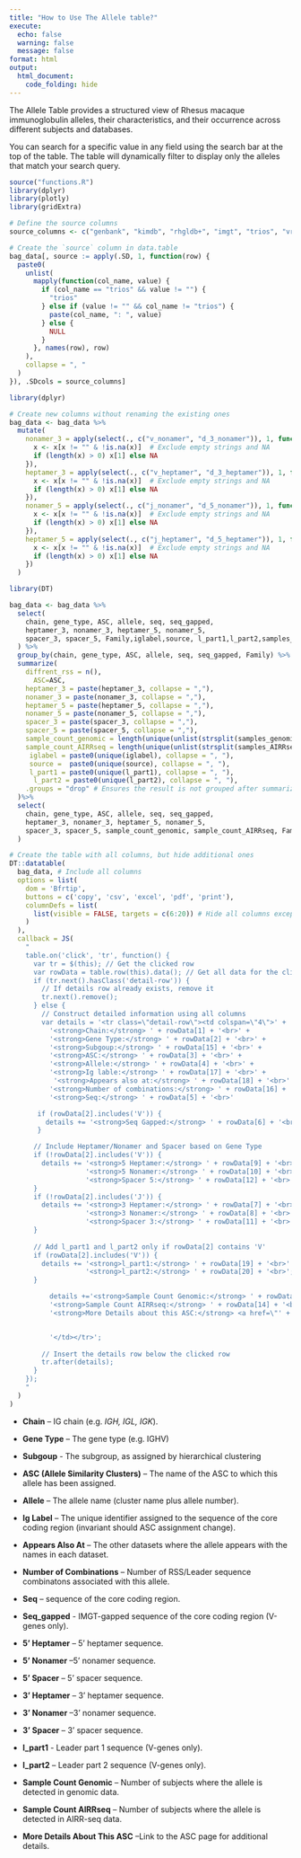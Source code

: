 ```yaml
---
title: "How to Use The Allele table?"
execute:
  echo: false
  warning: false
  message: false
format: html
output:
  html_document:
    code_folding: hide
---
```


The Allele Table provides a structured view of Rhesus macaque immunoglobulin alleles, their characteristics, and their occurrence across different subjects and databases.

You can search for a specific value in any field using the search bar at the top of the table. The table will dynamically filter to display only the alleles that match your search query.

```r
source("functions.R")
library(dplyr)
library(plotly)
library(gridExtra)
```

```r
# Define the source columns
source_columns <- c("genbank", "kimdb", "rhgldb+", "imgt", "trios", "vrc", "guo")

# Create the `source` column in data.table
bag_data[, source := apply(.SD, 1, function(row) {
  paste0(
    unlist(
      mapply(function(col_name, value) {
        if (col_name == "trios" && value != "") {
          "trios"
        } else if (value != "" && col_name != "trios") {
          paste(col_name, ": ", value)
        } else {
          NULL
        }
      }, names(row), row)
    ), 
    collapse = ", "
  )
}), .SDcols = source_columns]

```

```r
library(dplyr)

# Create new columns without renaming the existing ones
bag_data <- bag_data %>%
  mutate(
    nonamer_3 = apply(select(., c("v_nonamer", "d_3_nonamer")), 1, function(x) {
      x <- x[x != "" & !is.na(x)]  # Exclude empty strings and NA
      if (length(x) > 0) x[1] else NA
    }),
    heptamer_3 = apply(select(., c("v_heptamer", "d_3_heptamer")), 1, function(x) {
      x <- x[x != "" & !is.na(x)]  # Exclude empty strings and NA
      if (length(x) > 0) x[1] else NA
    }),
    nonamer_5 = apply(select(., c("j_nonamer", "d_5_nonamer")), 1, function(x) {
      x <- x[x != "" & !is.na(x)]  # Exclude empty strings and NA
      if (length(x) > 0) x[1] else NA
    }),
    heptamer_5 = apply(select(., c("j_heptamer", "d_5_heptamer")), 1, function(x) {
      x <- x[x != "" & !is.na(x)]  # Exclude empty strings and NA
      if (length(x) > 0) x[1] else NA
    })
  )
```

```r
library(DT)

bag_data <- bag_data %>%
  select(
    chain, gene_type, ASC, allele, seq, seq_gapped,
    heptamer_3, nonamer_3, heptamer_5, nonamer_5,
    spacer_3, spacer_5, Family,iglabel,source, l_part1,l_part2,samples_genomic,samples_AIRRseq
  ) %>%
  group_by(chain, gene_type, ASC, allele, seq, seq_gapped, Family) %>%
  summarize(
    diffrent_rss = n(),
      ASC=ASC,
    heptamer_3 = paste(heptamer_3, collapse = ","),
    nonamer_3 = paste(nonamer_3, collapse = ","),
    heptamer_5 = paste(heptamer_5, collapse = ","),
    nonamer_5 = paste(nonamer_5, collapse = ","),
    spacer_3 = paste(spacer_3, collapse = ","),
    spacer_5 = paste(spacer_5, collapse = ","),
    sample_count_genomic = length(unique(unlist(strsplit(samples_genomic, ", ")))),
    sample_count_AIRRseq = length(unique(unlist(strsplit(samples_AIRRseq, ", ")))),
     iglabel = paste0(unique(iglabel), collapse = ", "),
     source =  paste0(unique(source), collapse = ", "),
     l_part1 = paste0(unique(l_part1), collapse = ", "),
      l_part2 = paste0(unique(l_part2), collapse = ", "),
    .groups = "drop" # Ensures the result is not grouped after summarizing
  )%>%
  select(
    chain, gene_type, ASC, allele, seq, seq_gapped,
    heptamer_3, nonamer_3, heptamer_5, nonamer_5,
    spacer_3, spacer_5, sample_count_genomic, sample_count_AIRRseq, Family, diffrent_rss, iglabel,source,l_part1,l_part2
  )

# Create the table with all columns, but hide additional ones
DT::datatable(
  bag_data, # Include all columns
  options = list(
    dom = 'Bfrtip',
    buttons = c('copy', 'csv', 'excel', 'pdf', 'print'),
    columnDefs = list(
      list(visible = FALSE, targets = c(6:20)) # Hide all columns except the first four
    )
  ),
  callback = JS(
    "
    table.on('click', 'tr', function() {
      var tr = $(this); // Get the clicked row
      var rowData = table.row(this).data(); // Get all data for the clicked row
      if (tr.next().hasClass('detail-row')) {
        // If details row already exists, remove it
        tr.next().remove();
      } else {
        // Construct detailed information using all columns
        var details = '<tr class=\"detail-row\"><td colspan=\"4\">' +
          '<strong>Chain:</strong> ' + rowData[1] + '<br>' +
          '<strong>Gene Type:</strong> ' + rowData[2] + '<br>' +
          '<strong>Subgoup:</strong> ' + rowData[15] + '<br>' +
          '<strong>ASC:</strong> ' + rowData[3] + '<br>' +
          '<strong>Allele:</strong> ' + rowData[4] + '<br>' +
          '<strong>Ig lable:</strong> ' + rowData[17] + '<br>' +
           '<strong>Appears also at:</strong> ' + rowData[18] + '<br>' +
          '<strong>Number of combinations:</strong> ' + rowData[16] + '<br>' +
          '<strong>Seq:</strong> ' + rowData[5] + '<br>'

       if (rowData[2].includes('V')) {
         details += '<strong>Seq Gapped:</strong> ' + rowData[6] + '<br>';
       } 

      // Include Heptamer/Nonamer and Spacer based on Gene Type
      if (!rowData[2].includes('V')) {
        details += '<strong>5 Heptamer:</strong> ' + rowData[9] + '<br>' +
                   '<strong>5 Nonamer:</strong> ' + rowData[10] + '<br>' +
                   '<strong>Spacer 5:</strong> ' + rowData[12] + '<br>';
      }
      if (!rowData[2].includes('J')) {
        details += '<strong>3 Heptamer:</strong> ' + rowData[7] + '<br>' +
                   '<strong>3 Nonamer:</strong> ' + rowData[8] + '<br>' +
                   '<strong>Spacer 3:</strong> ' + rowData[11] + '<br>';
      }
      
      // Add l_part1 and l_part2 only if rowData[2] contains 'V'
      if (rowData[2].includes('V')) {
        details += '<strong>l_part1:</strong> ' + rowData[19] + '<br>' +
                   '<strong>l_part2:</strong> ' + rowData[20] + '<br>';
      }

          details +='<strong>Sample Count Genomic:</strong> ' + rowData[13] + '<br>' +
          '<strong>Sample Count AIRRseq:</strong> ' + rowData[14] + '<br>' +
          '<strong>More Details about this ASC:</strong> <a href=\"' + rowData[3] + '.html\">Click here</a>' + // Dynamic hyperlink


          '</td></tr>';
        
        // Insert the details row below the clicked row
        tr.after(details);
      }
    });
    "
  )
)
```

-   **Chain** – IG chain (e.g. *IGH, IGL, IGK*).

-   **Gene Type** – The gene type (e.g. IGHV)

-   **Subgoup** - The subgroup, as assigned by hierarchical clustering

-   **ASC (Allele Similarity Clusters)** – The name of the ASC to which this allele has been assigned.

-   **Allele** – The allele name (cluster name plus allele number).

-   **Ig Label** – The unique identifier assigned to the sequence of the core coding region (invariant should ASC assignment change).

-   **Appears Also At** – The other datasets where the allele appears with the names in each dataset.

-   **Number of Combinations** – Number of RSS/Leader sequence combinatons associated with this allele.

-   **Seq** – sequence of the core coding region.

-   **Seq_gapped** - IMGT-gapped sequence of the core coding region (V-genes only).

-   **5' Heptamer** – 5' heptamer sequence.

-   **5' Nonamer** –5' nonamer sequence.

-   **5' Spacer** – 5' spacer sequence.

-   **3' Heptamer** – 3' heptamer sequence.

-   **3' Nonamer** –3' nonamer sequence.

-   **3' Spacer** – 3' spacer sequence.

-   **l_part1** - Leader part 1 sequence (V-genes only).

-   **l_part2** – Leader part 2 sequence (V-genes only).

-   **Sample Count Genomic** – Number of subjects where the allele is detected in genomic data.

-   **Sample Count AIRRseq** – Number of subjects where the allele is detected in AIRR-seq data.

-   **More Details About This ASC** –Link to the ASC page for additional details.